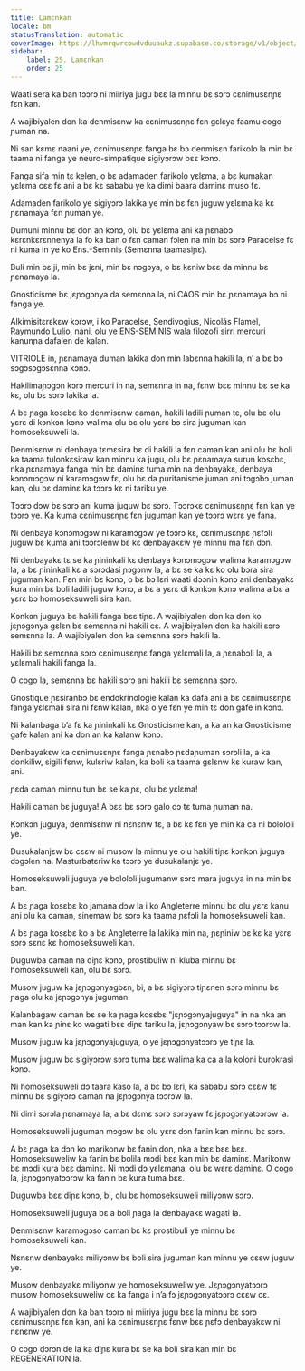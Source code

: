 ```yaml
---
title: Lamɛnkan
locale: bm
statusTranslation: automatic
coverImage: https://lhvmrqwrcowdvduuaukz.supabase.co/storage/v1/object/public/strapi-uploads/small_cover-educacion-fundamental.webp-2d51a7828a2b1309555be27f7e2a61a0.webp
sidebar:
    label: 25. Lamɛnkan
    order: 25
---
```

Waati sera ka ban tɔɔrɔ ni miiriya jugu bɛɛ la minnu bɛ sɔrɔ cɛnimusɛnɲɛ fɛn kan.

A wajibiyalen don ka denmisɛnw ka cɛnimusɛnɲɛ fɛn gɛlɛya faamu cogo ɲuman na.

Ni san kɛmɛ naani ye, cɛnimusɛnɲɛ fanga bɛ bɔ denmisɛn farikolo la min bɛ taama ni fanga ye neuro-simpatique sigiyɔrɔw bɛɛ kɔnɔ.

Fanga sifa min tɛ kelen, o bɛ adamaden farikolo yɛlɛma, a bɛ kumakan yɛlɛma cɛɛ fɛ ani a bɛ kɛ sababu ye ka dimi baara daminɛ muso fɛ.

Adamaden farikolo ye sigiyɔrɔ lakika ye min bɛ fɛn juguw yɛlɛma ka kɛ ɲɛnamaya fɛn ɲuman ye.

Dumuni minnu bɛ don an kɔnɔ, olu bɛ yɛlɛma ani ka ɲɛnabɔ kɛrɛnkɛrɛnnenya la fo ka ban o fɛn caman fɔlen na min bɛ sɔrɔ Paracelse fɛ ni kuma in ye ko Ens.-Seminis (Semɛnna taamasiɲɛ).

Buli min bɛ ji, min bɛ jɛni, min bɛ nɔgɔya, o bɛ kɛniw bɛɛ da minnu bɛ ɲɛnamaya la.

Gnosticisme bɛ jɛɲɔgɔnya da semɛnna la, ni CAOS min bɛ ɲɛnamaya bɔ ni fanga ye.

Alkimisitɛrɛkɛw kɔrɔw, i ko Paracelse, Sendivogius, Nicolás Flamel, Raymundo Lulio, nàni, olu ye ENS-SEMINIS wala filozofi sirri mercuri kanunɲa dafalen de kalan.

VITRIOLE in, ɲɛnamaya duman lakika don min labɛnna hakili la, n’ a bɛ bɔ sɔgɔsɔgɔsɛnna kɔnɔ.

Hakilimaɲɔgɔn kɔrɔ mercuri in na, semɛnna in na, fɛnw bɛɛ minnu bɛ se ka kɛ, olu bɛ sɔrɔ lakika la.

A bɛ ɲaga kosɛbɛ ko denmisɛnw caman, hakili ladili ɲuman tɛ, olu bɛ olu yɛrɛ di kɔnkɔn kɔnɔ walima olu bɛ olu yɛrɛ bɔ sira juguman kan homoseksuweli la.

Denmisɛnw ni denbaya tɛmɛsira bɛ di hakili la fɛn caman kan ani olu bɛ boli ka taama tulonkɛsiraw kan minnu ka jugu, olu bɛ ɲɛnamaya surun kosɛbɛ, nka ɲɛnamaya fanga min bɛ daminɛ tuma min na denbayakɛ, denbaya kɔnɔmɔgɔw ni karamɔgɔw fɛ, olu bɛ da puritanisme juman ani tɔgɔbɔ juman kan, olu bɛ daminɛ ka tɔɔrɔ kɛ ni tariku ye.

Tɔɔrɔ dɔw bɛ sɔrɔ ani kuma juguw bɛ sɔrɔ. Tɔɔrɔkɛ cɛnimusɛnɲɛ fɛn kan ye tɔɔrɔ ye. Ka kuma cɛnimusɛnɲɛ fɛn juguman kan ye tɔɔrɔ wɛrɛ ye fana.

Ni denbaya kɔnɔmɔgɔw ni karamɔgɔw ye tɔɔrɔ kɛ, cɛnimusɛnɲɛ ɲɛfɔli juguw bɛ kuma ani tɔɔrɔlenw bɛ kɛ denbayakɛw ye minnu ma fɛn dɔn.

Ni denbayakɛ tɛ se ka ɲininkali kɛ denbaya kɔnɔmɔgɔw walima karamɔgɔw la, a bɛ ɲininkali kɛ a sɔrɔdasi ɲɔgɔnw la, a bɛ se ka kɛ ko olu bɔra sira juguman kan. Fɛn min bɛ kɔnɔ, o bɛ bɔ lɛri waati dɔɔnin kɔnɔ ani denbayakɛ kura min bɛ boli ladili juguw kɔnɔ, a bɛ a yɛrɛ di kɔnkɔn kɔnɔ walima a bɛ a yɛrɛ bɔ homoseksuweli sira kan.

Kɔnkɔn juguya bɛ hakili fanga bɛɛ tiɲɛ. A wajibiyalen don ka dɔn ko jɛɲɔgɔnya gɛlɛn bɛ semɛnna ni hakili cɛ. A wajibiyalen don ka hakili sɔrɔ semɛnna la. A wajibiyalen don ka semɛnna sɔrɔ hakili la.

Hakili bɛ semɛnna sɔrɔ cɛnimusɛnɲɛ fanga yɛlɛmali la, a ɲɛnabɔli la, a yɛlɛmali hakili fanga la.

O cogo la, semɛnna bɛ hakili sɔrɔ ani hakili bɛ semɛnna sɔrɔ.

Gnostique ɲɛsiranbɔ bɛ endokrinologie kalan ka dafa ani a bɛ cɛnimusɛnɲɛ fanga yɛlɛmali sira ni fɛnw kalan, nka o ye fɛn ye min tɛ don gafe in kɔnɔ.

Ni kalanbaga b’a fɛ ka ɲininkali kɛ Gnosticisme kan, a ka an ka Gnosticisme gafe kalan ani ka don an ka kalanw kɔnɔ.

Denbayakɛw ka cɛnimusɛnɲɛ fanga ɲɛnabɔ ɲɛdaɲuman sɔrɔli la, a ka donkiliw, sigili fɛnw, kulɛriw kalan, ka boli ka taama gɛlɛnw kɛ kuraw kan, ani.

ɲɛda caman minnu tun bɛ se ka ɲɛ, olu bɛ yɛlɛma!

Hakili caman bɛ juguya! A bɛɛ bɛ sɔrɔ galo dɔ tɛ tuma ɲuman na.

Kɔnkɔn juguya, denmisɛnw ni nɛnɛnw fɛ, a bɛ kɛ fɛn ye min ka ca ni bolololi ye.

Dusukalanjɛw bɛ cɛɛw ni musow la minnu ye olu hakili tiɲɛ kɔnkɔn juguya dɔgɔlen na. Masturbatɛriw ka tɔɔrɔ ye dusukalanjɛ ye.

Homoseksuweli juguya ye bolololi jugumanw sɔrɔ mara juguya in na min bɛ ban.

A bɛ ɲaga kosɛbɛ ko jamana dɔw la i ko Angleterre minnu bɛ olu yɛrɛ kanu ani olu ka caman, sinemaw bɛ sɔrɔ ka taama ɲɛfɔli la homoseksuweli kan.

A bɛ ɲaga kosɛbɛ ko a bɛ Angleterre la lakika min na, ɲɛɲiniw bɛ kɛ ka yɛrɛ sɔrɔ sɛnɛ kɛ homoseksuweli kan.

Duguwba caman na diɲɛ kɔnɔ, prostibuliw ni kluba minnu bɛ homoseksuweli kan, olu bɛ sɔrɔ.

Musow juguw ka jɛɲɔgɔnyagbɛn, bi, a bɛ sigiyɔrɔ tiɲɛnen sɔrɔ minnu bɛ ɲaga olu ka jɛɲɔgɔnya juguman.

Kalanbagaw caman bɛ se ka ɲaga kosɛbɛ "jɛɲɔgɔnyajuguya" in na nka an man kan ka ɲinɛ ko wagati bɛɛ diɲɛ tariku la, jɛɲɔgɔnyaw bɛ sɔrɔ tɔɔrɔw la.

Musow juguw ka jɛɲɔgɔnyajuguya, o ye jɛɲɔgɔnyatɔɔrɔ ye tiɲɛ la.

Musow juguw bɛ sigiyɔrɔw sɔrɔ tuma bɛɛ walima ka ca a la koloni burokrasi kɔnɔ.

Ni homoseksuweli dɔ taara kaso la, a bɛ bɔ lɛri, ka sababu sɔrɔ cɛɛw fɛ minnu bɛ sigiyɔrɔ caman na jɛɲɔgɔnya tɔɔrɔw la.

Ni dimi sɔrɔla ɲɛnamaya la, a bɛ dɛmɛ sɔrɔ sɔrɔyaw fɛ jɛɲɔgɔnyatɔɔrɔw la.

Homoseksuweli juguman mɔgɔw bɛ olu yɛrɛ dɔn fanin kan minnu bɛ sɔrɔ.

A bɛ ɲaga ka dɔn ko marikonw bɛ fanin don, nka a bɛɛ bɛɛ bɛɛ. Homoseksuweliw ka fanin bɛ bolila mɔdi bɛɛ kan min bɛ daminɛ. Marikonw bɛ mɔdi kura bɛɛ daminɛ. Ni mɔdi dɔ yɛlɛmana, olu bɛ wɛrɛ daminɛ. O cogo la, jɛɲɔgɔnyatɔɔrɔw ka fanin bɛ kura tuma bɛɛ.

Duguwba bɛɛ diɲɛ kɔnɔ, bi, olu bɛ homoseksuweli miliyɔnw sɔrɔ.

Homoseksuweli juguya bɛ a boli ɲaga la denbayakɛ wagati la.

Denmisɛnw karamɔgɔso caman bɛ kɛ prostibuli ye minnu bɛ homoseksuweli kan.

Nɛnɛnw denbayakɛ miliyɔnw bɛ boli sira juguman kan minnu ye cɛɛw juguw ye.

Musow denbayakɛ miliyɔnw ye homoseksuweliw ye. Jɛɲɔgɔnyatɔɔrɔ musow homoseksuweliw cɛ ka fanga i n’a fɔ jɛɲɔgɔnyatɔɔrɔ cɛɛw cɛ.

A wajibiyalen don ka ban tɔɔrɔ ni miiriya jugu bɛɛ la minnu bɛ sɔrɔ cɛnimusɛnɲɛ fɛn kan, ani ka cɛnimusɛnɲɛ fɛnw bɛɛ ɲɛfɔ denbayakɛw ni nɛnɛnw ye.

O cogo dɔrɔn de la ka diɲɛ kura bɛ se ka boli sira kan min bɛ REGENERATION la.

